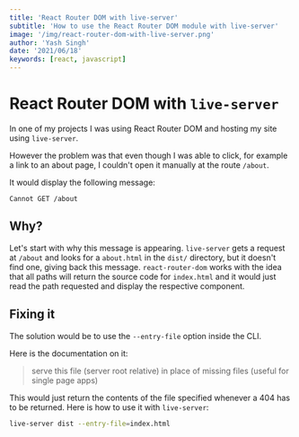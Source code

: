 ```yaml
---
title: 'React Router DOM with live-server'
subtitle: 'How to use the React Router DOM module with live-server'
image: '/img/react-router-dom-with-live-server.png'
author: 'Yash Singh'
date: '2021/06/18'
keywords: [react, javascript]
---
```


# React Router DOM with `live-server`

In one of my projects I was using React Router DOM and hosting my site using `live-server`.

However the problem was that even though I was able to click, for example a link
to an about page, I couldn't open it manually at the route `/about`.

It would display the following message:

```text
Cannot GET /about
```

## Why?

Let's start with why this message is appearing. `live-server` gets a request at `/about`
and looks for a `about.html` in the `dist/` directory, but it doesn't find one, giving
back this message. `react-router-dom` works with the idea that all paths will return
the source code for `index.html` and it would just read the path requested and display
the respective component.

## Fixing it

The solution would be to use the `--entry-file` option inside the CLI.

Here is the documentation on it:

> serve this file (server root relative) in place of
> missing files (useful for single page apps)

This would just return the contents of the file specified whenever a 404
has to be returned. Here is how to use it with `live-server`:

```sh
live-server dist --entry-file=index.html
```

